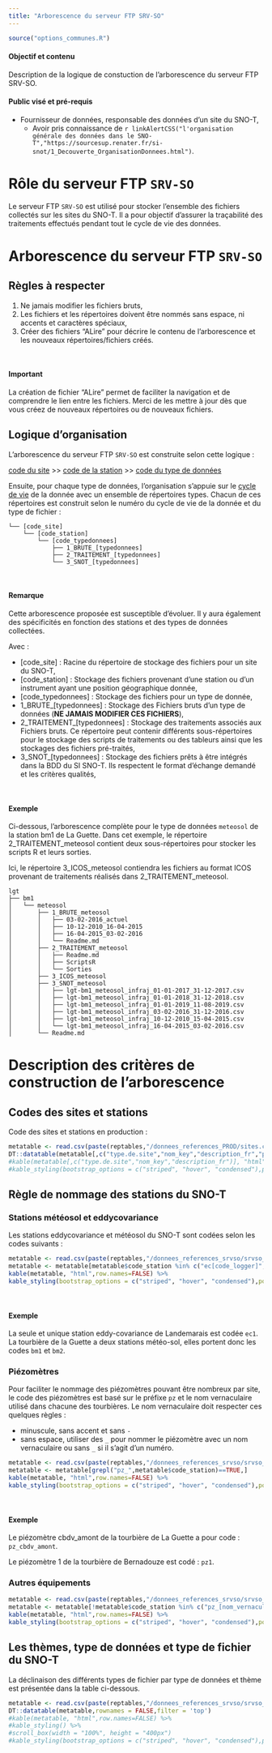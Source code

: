 ```yaml
---
title: "Arborescence du serveur FTP SRV-SO"
---
```


```r
source("options_communes.R")
```

<div class="alert alert-success" role="alert">
  <h4 class="alert-heading">**Objectif et contenu**</h4>
Description de la logique de constuction de l'arborescence du serveur FTP SRV-SO.
</div>

<div class="alert alert-info" role="alert">
  <h4 class="alert-heading">**Public visé et pré-requis**</h4>
<p>- Fournisseur de données, responsable des données d'un site du SNO-T,
   - Avoir pris connaissance de `r linkAlertCSS("l'organisation générale des données dans le SNO-T","https://sourcesup.renater.fr/si-snot/1_Decouverte_OrganisationDonnees.html")`.
 </p>
</div>

# Rôle du serveur FTP `SRV-SO`

Le serveur FTP `SRV-SO` est utilisé pour stocker l'ensemble des fichiers collectés sur les sites du SNO-T. Il a pour objectif d'assurer la traçabilité des traitements effectués pendant tout le cycle de vie des données.

# Arborescence du serveur FTP `SRV-SO`

## Règles à respecter

1. Ne jamais modifier les fichiers bruts,
2. Les fichiers et les répertoires doivent être nommés sans espace, ni accents et caractères spéciaux,
3. Créer des fichiers "ALire" pour décrire le contenu de l'arborescence et les nouveaux répertoires/fichiers créés.

&nbsp;

<div class="alert alert-danger" role="alert">
  <h4 class="alert-heading">**Important**</h4>
  <p>La création de fichier "ALire" permet de faciliter la navigation et de comprendre le lien entre les fichiers. Merci de les mettre à jour dès que vous créez de nouveaux répertoires ou de nouveaux fichiers.</p>
</div> 

## Logique d'organisation

L'arborescence du serveur FTP `SRV-SO` est construite selon cette logique : 

[code du site](https://github.com/Rosalien/doc_snot/raw/master/Tables/donnees_references_srvso/srvso_site.csv) >> [code de la station](https://github.com/Rosalien/doc_snot/raw/master/Tables/donnees_references_srvso/srvso_stations.csv) >> [code du type de données](https://github.com/Rosalien/doc_snot/raw/master/Tables/donnees_references_srvso/srvso_typedonnees.csv)

Ensuite, pour chaque type de données, l'organisation s'appuie sur le [cycle de vie](https://github.com/Rosalien/doc_snot/raw/master/Tables/donnees_references_srvso/srvso_cycledevie.csv) de la donnée avec un ensemble de répertoires types. Chacun de ces répertoires est construit selon le numéro du cycle de vie de la donnée et du type de fichier :

```
└── [code_site]
    └── [code_station]
        └── [code_typedonnees]
            ├── 1_BRUTE_[typedonnees]
            ├── 2_TRAITEMENT_[typedonnees]
            └── 3_SNOT_[typedonnees]

```
&nbsp;
<div class="alert alert-info" role="alert">
  <h4 class="alert-heading">**Remarque**</h4>
  <p>Cette arborescence proposée est susceptible d'évoluer. Il y aura également des spécificités en fonction des stations et des types de données collectées.</p>
</div> 

Avec : 

- [code_site] : Racine du répertoire de stockage des fichiers pour un site du SNO-T,
- [code_station] : Stockage des fichiers provenant d'une station ou d'un instrument ayant une position géographique donnée,
- [code_typedonnees] : Stockage des fichiers pour un type de donnée,
- 1_BRUTE_[typedonnees] : Stockage des Fichiers bruts d'un type de données (**NE JAMAIS MODIFIER CES FICHIERS**),
- 2_TRAITEMENT_[typedonnees] : Stockage des traitements associés aux Fichiers bruts. Ce répertoire peut contenir différents sous-répertoires pour le stockage des scripts de traitements ou des tableurs ainsi que les stockages des fichiers pré-traités,
- 3_SNOT_[typedonnees] : Stockage des fichiers prêts à être intégrés dans la BDD du SI SNO-T. Ils respectent le format d'échange demandé et les critères qualités,

&nbsp;

<div class="alert alert-info" role="alert">
  <h4 class="alert-heading">**Exemple**</h4>
  <p>Ci-dessous, l'arborescence complète pour le type de données `meteosol` de la station bm1 de La Guette. Dans cet exemple, le répertoire 2_TRAITEMENT_meteosol contient deux sous-répertoires pour stocker les scripts R et leurs sorties.</p>
  <p>Ici, le répertoire 3_ICOS_meteosol contiendra les fichiers au format ICOS provenant de traitements réalisés dans 2_TRAITEMENT_meteosol.</p>
</div> 

```
lgt
├── bm1
│   └── meteosol
│       ├── 1_BRUTE_meteosol
│       │   ├── 03-02-2016_actuel
│       │   ├── 10-12-2010_16-04-2015
│       │   ├── 16-04-2015_03-02-2016
│       │   └── Readme.md
│       ├── 2_TRAITEMENT_meteosol
│       │   ├── Readme.md
│       │   ├── ScriptsR
│       │   └── Sorties
│       ├── 3_ICOS_meteosol
│       ├── 3_SNOT_meteosol
│       │   ├── lgt-bm1_meteosol_infraj_01-01-2017_31-12-2017.csv
│       │   ├── lgt-bm1_meteosol_infraj_01-01-2018_31-12-2018.csv
│       │   ├── lgt-bm1_meteosol_infraj_01-01-2019_11-08-2019.csv
│       │   ├── lgt-bm1_meteosol_infraj_03-02-2016_31-12-2016.csv
│       │   ├── lgt-bm1_meteosol_infraj_10-12-2010_15-04-2015.csv
│       │   └── lgt-bm1_meteosol_infraj_16-04-2015_03-02-2016.csv
│       └── Readme.md
```

# Description des critères de construction de l'arborescence

## Codes des sites et stations

Code des sites et stations en production :

```r
metatable <- read.csv(paste(reptables,"/donnees_references_PROD/sites.csv",sep=""),sep=";")
DT::datatable(metatable[,c("type.de.site","nom_key","description_fr","parent")],rownames = FALSE,filter = 'top')
#kable(metatable[,c("type.de.site","nom_key","description_fr")], "html",row.names=FALSE) %>%
#kable_styling(bootstrap_options = c("striped", "hover", "condensed"),position = "float_left")
```

## Règle de nommage des stations du SNO-T

### Stations météosol et eddycovariance

Les stations eddycovariance et météosol du SNO-T sont codées selon les codes suivants :

```r
metatable <- read.csv(paste(reptables,"/donnees_references_srvso/srvso_stations.csv",sep=""),sep=";")
metatable <- metatable[metatable$code_station %in% c("ec[code_logger]","bm[code_logger]"),]
kable(metatable, "html",row.names=FALSE) %>%
kable_styling(bootstrap_options = c("striped", "hover", "condensed"),position = "float_left")
```

&nbsp;

<div class="alert alert-info" role="alert">
  <h4 class="alert-heading">**Exemple**</h4>
  <p>La seule et unique station eddy-covariance de Landemarais est codée `ec1`. La tourbière de la Guette a deux stations météo-sol, elles portent donc les codes `bm1` et `bm2`.</p>
</div> 

### Piézomètres 

Pour faciliter le nommage des piézomètres pouvant être nombreux par site, le code des piézomètres est basé sur le préfixe `pz` et le nom vernaculaire utilisé dans chacune des tourbières. Le nom vernaculaire doit respecter ces quelques règles : 

- minuscule, sans accent et sans `-`
- sans espace, utiliser des `_` pour nommer le piézomètre avec un nom vernaculaire ou sans `_` si il s'agit d'un numéro. 

```r
metatable <- read.csv(paste(reptables,"/donnees_references_srvso/srvso_stations.csv",sep=""),sep=";")
metatable <- metatable[grepl("pz_",metatable$code_station)==TRUE,]
kable(metatable, "html",row.names=FALSE) %>%
kable_styling(bootstrap_options = c("striped", "hover", "condensed"),position = "float_left")
```

&nbsp;

<div class="alert alert-info" role="alert">
  <h4 class="alert-heading">**Exemple**</h4>
  <p>Le piézomètre cbdv_amont de la tourbière de La Guette a pour code : `pz_cbdv_amont`.</p>
  <p>Le piézomètre 1 de la tourbière de Bernadouze est codé : `pz1`.</p>
</div> 

### Autres équipements

```r
metatable <- read.csv(paste(reptables,"/donnees_references_srvso/srvso_stations.csv",sep=""),sep=";")
metatable <- metatable[!metatable$code_station %in% c("pz_[nom_vernaculaire]","ec[code_logger]","bm[code_logger]"),]
kable(metatable, "html",row.names=FALSE) %>%
kable_styling(bootstrap_options = c("striped", "hover", "condensed"),position = "float_left")
```

## Les thèmes, type de données et type de fichier du SNO-T

La déclinaison des différents types de fichier par type de données et thème est présentée dans la table ci-dessous.

```r
metatable <- read.csv(paste(reptables,"/donnees_references_srvso/srvso_typefichiers.csv",sep=""),sep=";")
DT::datatable(metatable,rownames = FALSE,filter = 'top')
#kable(metatable, "html",row.names=FALSE) %>%
#kable_styling() %>%
#scroll_box(width = "100%", height = "400px")
#kable_styling(bootstrap_options = c("striped", "hover", "condensed"),position = "float_left")
```


